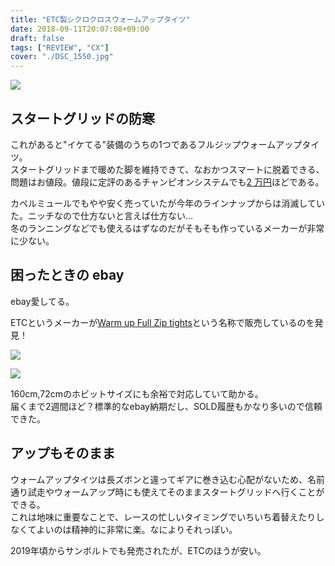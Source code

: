 ---
title: "ETC製シクロクロスウォームアップタイツ"
date: 2018-09-11T20:07:08+09:00
draft: false
tags: ["REVIEW", "CX"]
cover: "./DSC_1550.jpg"
---

![ ](./DSC_1550.jpg)

## スタートグリッドの防寒

これがあると"イケてる"装備のうちの1つであるフルジップウォームアップタイツ。  
スタートグリッドまで暖めた脚を維持できて、なおかつスマートに脱着できる、問題はお値段。値段に定評のあるチャンピオンシステムでも[2 万円](https://champ-sys.jp/collections/%E3%82%BF%E3%82%A4%E3%83%84-%E3%83%8B%E3%83%83%E3%82%AB%E3%83%BC/products/%E3%82%B7%E3%82%AF%E3%83%AD%E3%82%AF%E3%83%AD%E3%82%B9%E3%82%A6%E3%82%A9%E3%83%BC%E3%83%A0%E3%82%A2%E3%83%83%E3%83%97%E3%83%91%E3%83%B3%E3%83%84)ほどである。

カペルミュールでもやや安く売っていたが今年のラインナップからは消滅していた。ニッチなので仕方ないと言えば仕方ない…  
冬のランニングなどでも使えるはずなのだがそもそも作っているメーカーが非常に少ない。

## 困ったときの ebay

ebay愛してる。

ETCというメーカーが[Warm up Full Zip tights](https://www.ebay.com/sch/177854/i.html?_from=R40&_nkw=ETC+tights&_sop=15)という名称で販売しているのを発見！

![ ](./s-l1600.jpg)

![ ](./s-l1600_2.jpg)

160cm,72cmのホビットサイズにも余裕で対応していて助かる。  
届くまで2週間ほど？標準的なebay納期だし、SOLD履歴もかなり多いので信頼できた。

## アップもそのまま

ウォームアップタイツは長ズボンと違ってギアに巻き込む心配がないため、名前通り試走やウォームアップ時にも使えてそのままスタートグリッドへ行くことができる。  
これは地味に重要なことで、レースの忙しいタイミングでいちいち着替えたりしなくてよいのは精神的に非常に楽。なによりそれっぽい。

2019年頃からサンボルトでも発売されたが、ETCのほうが安い。

<LinkCard url="https://www.ebay.com/itm/265294065190" />
